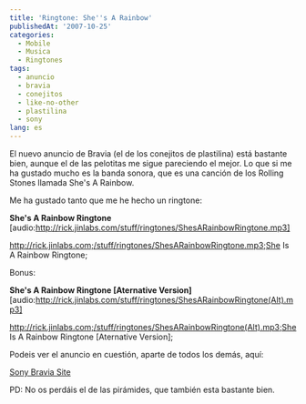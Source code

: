 ```yaml
---
title: 'Ringtone: She''s A Rainbow'
publishedAt: '2007-10-25'
categories:
  - Mobile
  - Musica
  - Ringtones
tags:
  - anuncio
  - bravia
  - conejitos
  - like-no-other
  - plastilina
  - sony
lang: es
---
```


El nuevo anuncio de Bravia (el de los conejitos de plastilina) está bastante bien, aunque el de las pelotitas me sigue pareciendo el mejor. Lo que si me ha gustado mucho es la banda sonora, que es una canción de los Rolling Stones llamada She's A Rainbow.

Me ha gustado tanto que me he hecho un ringtone:

**She's A Rainbow Ringtone** \[audio:http://rick.jinlabs.com/stuff/ringtones/ShesARainbowRingtone.mp3]

http://rick.jinlabs.com;/stuff/ringtones/ShesARainbowRingtone.mp3;She Is A Rainbow Ringtone;

Bonus:

**She's A Rainbow Ringtone \[Aternative Version]** \[audio:http://rick.jinlabs.com/stuff/ringtones/ShesARainbowRingtone(Alt).mp3]

http://rick.jinlabs.com;/stuff/ringtones/ShesARainbowRingtone(Alt).mp3;She Is A Rainbow Ringtone \[Aternative Version];

Podeis ver el anuncio en cuestión, aparte de todos los demás, aquí:

[Sony Bravia Site](http://bravia.sony.eu/bravia.html)

PD: No os perdáis el de las pirámides, que también esta bastante bien.

